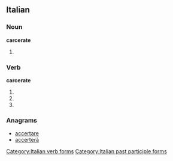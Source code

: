 ==Italian==

===Noun===
'''carcerate''' {{f}}

# {{plural of|carcerata|lang=it}}

===Verb===
'''carcerate'''

# {{conjugation of|carcerare||2|p|pres|ind|lang=it}}
# {{conjugation of|carcerare||2|p|imp|lang=it}}
# {{form of|[[feminine|Feminine]] plural|carcerato}}

===Anagrams===
* [[accertare#Italian|accertare]]
* [[accerterà#Italian|accerterà]]

[[Category:Italian verb forms]]
[[Category:Italian past participle forms]]